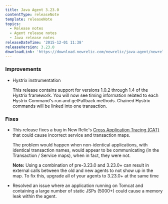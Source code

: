 ```yaml
---
title: Java Agent 3.23.0
contentType: releaseNote
template: releaseNote
topics:
  - Release notes
  - Agent release notes
  - Java release notes
releaseDateTime: '2015-12-01 11:38'
releaseVersion: 3.23.0
downloadLink: 'https://download.newrelic.com/newrelic/java-agent/newrelic-agent/3.23.0/'
---
```


### Improvements

* Hystrix instrumentation

  This release contains support for versions 1.0.2 through 1.4 of the Hystrix framework. You will now see timing information related to each Hystrix Command's run and getFallback methods. Chained Hystrix commands will be linked into one transaction.

### Fixes

* This release fixes a bug in New Relic's [Cross Application Tracing (CAT)](https://docs.newrelic.com/docs/apm/transactions/cross-application-traces/cross-application-tracing) that could cause incorrect service and transaction maps.

  The problem would happen when non-identical applications, with identical transaction names, would appear to be communicating (in the Transaction / Service maps), when in fact, they were not.

  **Note:** Using a combination of pre-3.23.0 and 3.23.0+ can result in external calls between the old and new agents to not show up in the map. To fix this, upgrade all of your agents to 3.23.0+ at the same time
* Resolved an issue where an application running on Tomcat and containing a large number of static JSPs (5000+) could cause a memory leak within the agent.
